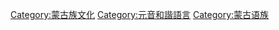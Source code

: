 [[Category:蒙古族文化|Category:蒙古族文化]]
[[Category:元音和諧語言|Category:元音和諧語言]]
[[Category:蒙古语族|Category:蒙古语族]]
{{catmore|蒙古语}}